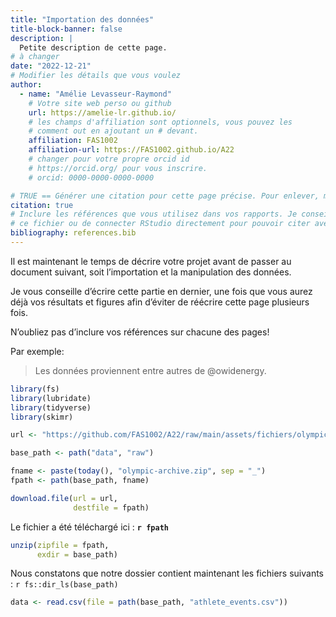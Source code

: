 ```yaml
---
title: "Importation des données"
title-block-banner: false
description: | 
  Petite description de cette page.
# à changer
date: "2022-12-21"
# Modifier les détails que vous voulez
author:
  - name: "Amélie Levasseur-Raymond"
    # Votre site web perso ou github
    url: https://amelie-lr.github.io/
    # les champs d'affiliation sont optionnels, vous pouvez les
    # comment out en ajoutant un # devant.
    affiliation: FAS1002
    affiliation-url: https://FAS1002.github.io/A22
    # changer pour votre propre orcid id
    # https://orcid.org/ pour vous inscrire.
    # orcid: 0000-0000-0000-0000

# TRUE == Générer une citation pour cette page précise. Pour enlever, mettre false.
citation: true
# Inclure les références que vous utilisez dans vos rapports. Je conseille Zotero pour construire
# ce fichier ou de connecter RStudio directement pour pouvoir citer avec @nom-de-reference.
bibliography: references.bib
---
```


Il est maintenant le temps de décrire votre projet avant de passer au document suivant, soit l'importation et la manipulation des données.

Je vous conseille d'écrire cette partie en dernier, une fois que vous aurez déjà vos résultats et figures afin d'éviter de réécrire cette page plusieurs fois.

::: callout-important
N'oubliez pas d'inclure vos références sur chacune des pages!
:::

Par exemple:

> Les données proviennent entre autres de @owidenergy.

```r
library(fs)
library(lubridate)
library(tidyverse)
library(skimr)
```

```r
url <- "https://github.com/FAS1002/A22/raw/main/assets/fichiers/olympic_archive.zip"

base_path <- path("data", "raw")

fname <- paste(today(), "olympic-archive.zip", sep = "_")
fpath <- path(base_path, fname)

download.file(url = url, 
              destfile = fpath)

```

Le fichier a été téléchargé ici : **`r fpath`**

```r
unzip(zipfile = fpath, 
      exdir = base_path)
```
Nous constatons que notre dossier contient maintenant les fichiers suivants : 
`r fs::dir_ls(base_path)`

```r
data <- read.csv(file = path(base_path, "athlete_events.csv"))
```

